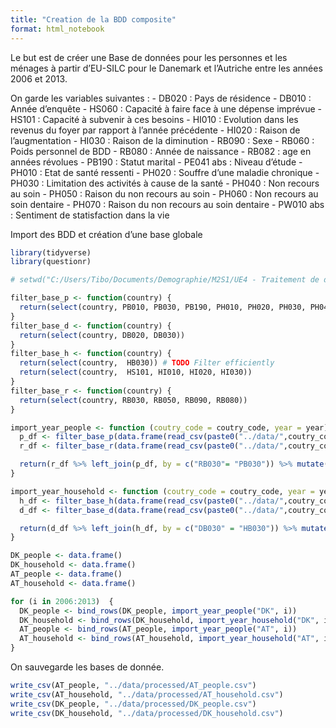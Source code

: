 ```yaml
---
title: "Creation de la BDD composite"
format: html_notebook
---
```


Le but est de créer une Base de données pour les personnes et les ménages à partir d'EU-SILC pour le Danemark et l'Autriche entre les années 2006 et 2013.

On garde les variables suivantes :
- DB020 : Pays de résidence
- DB010 : Année d'enquête
- HS060 : Capacité à faire face à une dépense imprévue
- HS101 : Capacité à subvenir à ces besoins
- HI010 : Evolution dans les revenus du foyer par rapport à l'année précédente
- HI020 : Raison de l'augmentation
- HI030 : Raison de la diminution
- RB090 : Sexe
- RB060 : Poids personnel de BDD
- RB080 : Année de naissance
- RB082 : age en années révolues
- PB190 : Statut marital
- PE041 abs : Niveau d'étude
- PH010 : Etat de santé ressenti
- PH020 : Souffre d'une maladie chronique
- PH030 : Limitation des activités à cause de la santé
- PH040 : Non recours au soin
- PH050 : Raison du non recours au soin
- PH060 : Non recours au soin dentaire
- PH070 : Raison du non recours au soin dentaire
- PW010 abs : Sentiment de statisfaction dans la vie

Import des BDD et création d'une base globale
```r
library(tidyverse)
library(questionr)

# setwd("C:/Users/Tibo/Documents/Demographie/M2S1/UE4 - Traitement de donnees/traitement-donnee-systeme-soin/code")

filter_base_p <- function(country) {
  return(select(country, PB010, PB030, PB190, PH010, PH020, PH030, PH040, PH050, PH060, PH070))
}
filter_base_d <- function(country) {
  return(select(country, DB020, DB030))
}
filter_base_h <- function(country) {
  return(select(country,  HB030)) # TODO Filter efficiently
  return(select(country,  HS101, HI010, HI020, HI030))
}
filter_base_r <- function(country) {
  return(select(country, RB030, RB050, RB090, RB080))
}

import_year_people <- function (coutry_code = coutry_code, year = year) {
  p_df <- filter_base_p(data.frame(read_csv(paste0("../data/",coutry_code,"/",coutry_code,"_", year, "p_EUSILC.csv"))))
  r_df <- filter_base_r(data.frame(read_csv(paste0("../data/",coutry_code,"/",coutry_code,"_", year, "r_EUSILC.csv"))))

  return(r_df %>% left_join(p_df, by = c("RB030"= "PB030")) %>% mutate(ANREC = year))
}

import_year_household <- function (coutry_code = coutry_code, year = year) {
  h_df <- filter_base_h(data.frame(read_csv(paste0("../data/",coutry_code,"/",coutry_code,"_", year, "h_EUSILC.csv"))))
  d_df <- filter_base_d(data.frame(read_csv(paste0("../data/",coutry_code,"/",coutry_code,"_", year, "d_EUSILC.csv"))))

  return(d_df %>% left_join(h_df, by = c("DB030" = "HB030")) %>% mutate(ANREC = year))
}

DK_people <- data.frame()
DK_household <- data.frame()
AT_people <- data.frame()
AT_household <- data.frame()

for (i in 2006:2013)  {
  DK_people <- bind_rows(DK_people, import_year_people("DK", i))
  DK_household <- bind_rows(DK_household, import_year_household("DK", i))
  AT_people <- bind_rows(AT_people, import_year_people("AT", i))
  AT_household <- bind_rows(AT_household, import_year_household("AT", i))
}
```


On sauvegarde les bases de donnée.
```r
write_csv(AT_people, "../data/processed/AT_people.csv")
write_csv(AT_household, "../data/processed/AT_household.csv")
write_csv(DK_people, "../data/processed/DK_people.csv")
write_csv(DK_household, "../data/processed/DK_household.csv")
```
